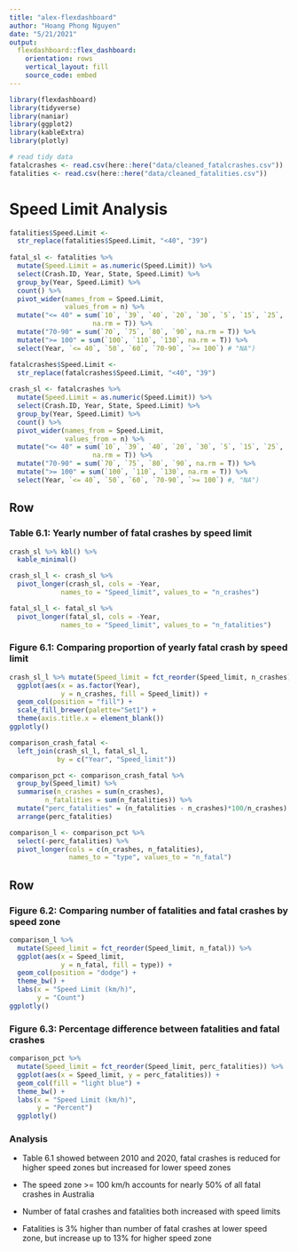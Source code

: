 ```yaml
---
title: "alex-flexdashboard"
author: "Hoang Phong Nguyen"
date: "5/21/2021"
output: 
  flexdashboard::flex_dashboard:
    orientation: rows
    vertical_layout: fill
    source_code: embed
---
```


```r
library(flexdashboard)
library(tidyverse)
library(naniar)
library(ggplot2)
library(kableExtra)
library(plotly)
```

```r
# read tidy data
fatalcrashes <- read.csv(here::here("data/cleaned_fatalcrashes.csv"))
fatalities <- read.csv(here::here("data/cleaned_fatalities.csv"))
```

Speed Limit Analysis {data-icon="fa-tachometer-alt"}
====================

```r
fatalities$Speed.Limit <-
  str_replace(fatalities$Speed.Limit, "<40", "39")
  
fatal_sl <- fatalities %>% 
  mutate(Speed.Limit = as.numeric(Speed.Limit)) %>% 
  select(Crash.ID, Year, State, Speed.Limit) %>% 
  group_by(Year, Speed.Limit) %>% 
  count() %>% 
  pivot_wider(names_from = Speed.Limit,
              values_from = n) %>% 
  mutate("<= 40" = sum(`10`, `39`, `40`, `20`, `30`, `5`, `15`, `25`, 
                     na.rm = T)) %>% 
  mutate("70-90" = sum(`70`, `75`, `80`, `90`, na.rm = T)) %>% 
  mutate(">= 100" = sum(`100`, `110`, `130`, na.rm = T)) %>% 
  select(Year, `<= 40`, `50`, `60`, `70-90`, `>= 100`) # "NA")
```

```r
fatalcrashes$Speed.Limit <-
  str_replace(fatalcrashes$Speed.Limit, "<40", "39")
  
crash_sl <- fatalcrashes %>% 
  mutate(Speed.Limit = as.numeric(Speed.Limit)) %>% 
  select(Crash.ID, Year, State, Speed.Limit) %>% 
  group_by(Year, Speed.Limit) %>% 
  count() %>% 
  pivot_wider(names_from = Speed.Limit,
              values_from = n) %>% 
  mutate("<= 40" = sum(`10`, `39`, `40`, `20`, `30`, `5`, `15`, `25`, 
                     na.rm = T)) %>% 
  mutate("70-90" = sum(`70`, `75`, `80`, `90`, na.rm = T)) %>% 
  mutate(">= 100" = sum(`100`, `110`, `130`, na.rm = T)) %>% 
  select(Year, `<= 40`, `50`, `60`, `70-90`, `>= 100`) #, "NA")
```

Row
------------------

### Table 6.1: Yearly number of fatal crashes by speed limit

```r
crash_sl %>% kbl() %>% 
  kable_minimal()
```


```r
crash_sl_l <- crash_sl %>% 
  pivot_longer(crash_sl, cols = -Year, 
             names_to = "Speed_limit", values_to = "n_crashes")

fatal_sl_l <- fatal_sl %>% 
  pivot_longer(fatal_sl, cols = -Year, 
             names_to = "Speed_limit", values_to = "n_fatalities")
```

### Figure 6.1: Comparing proportion of yearly fatal crash by speed limit

```r
crash_sl_l %>% mutate(Speed_limit = fct_reorder(Speed_limit, n_crashes)) %>% 
  ggplot(aes(x = as.factor(Year), 
             y = n_crashes, fill = Speed_limit)) +
  geom_col(position = "fill") +
  scale_fill_brewer(palette="Set1") +
  theme(axis.title.x = element_blank())
ggplotly()
```

```r
comparison_crash_fatal <- 
  left_join(crash_sl_l, fatal_sl_l, 
            by = c("Year", "Speed_limit"))

comparison_pct <- comparison_crash_fatal %>%
  group_by(Speed_limit) %>% 
  summarise(n_crashes = sum(n_crashes),
         n_fatalities = sum(n_fatalities)) %>% 
  mutate("perc_fatalities" = (n_fatalities - n_crashes)*100/n_crashes) %>% 
  arrange(perc_fatalities)

comparison_l <- comparison_pct %>% 
  select(-perc_fatalities) %>% 
  pivot_longer(cols = c(n_crashes, n_fatalities), 
               names_to = "type", values_to = "n_fatal")
```

Row
--------------

### Figure 6.2: Comparing number of fatalities and fatal crashes by speed zone

```r
comparison_l %>% 
  mutate(Speed_limit = fct_reorder(Speed_limit, n_fatal)) %>%
  ggplot(aes(x = Speed_limit, 
             y = n_fatal, fill = type)) +
  geom_col(position = "dodge") +
  theme_bw() +
  labs(x = "Speed Limit (km/h)",
       y = "Count")
ggplotly()
```

### Figure 6.3: Percentage difference between fatalities and fatal crashes

```r
comparison_pct %>% 
  mutate(Speed_limit = fct_reorder(Speed_limit, perc_fatalities)) %>%
  ggplot(aes(x = Speed_limit, y = perc_fatalities)) +
  geom_col(fill = "light blue") +
  theme_bw() +
  labs(x = "Speed Limit (km/h)",
       y = "Percent")
  ggplotly()
```

### Analysis

- Table 6.1 showed between 2010 and 2020, fatal crashes is reduced for higher speed zones but increased for lower speed zones

- The speed zone >= 100 km/h accounts for nearly 50% of all fatal crashes in Australia

- Number of fatal crashes and fatalities both increased with speed limits

- Fatalities is 3% higher than number of fatal crashes at lower speed zone, but increase up to 13% for higher speed zone
